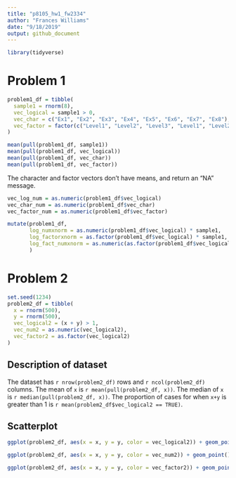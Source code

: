 ```yaml
---
title: "p8105_hw1_fw2334"
author: "Frances Williams"
date: "9/18/2019"
output: github_document
---
```


```r
library(tidyverse)
```

# Problem 1

```r
problem1_df = tibble(
  sample1 = rnorm(8),
  vec_logical = sample1 > 0,
  vec_char = c("Ex1", "Ex2", "Ex3", "Ex4", "Ex5", "Ex6", "Ex7", "Ex8"),
  vec_factor = factor(c("Level1", "Level2", "Level3", "Level1", "Level2", "Level3", "Level1", "Level2"))
)

mean(pull(problem1_df, sample1))
mean(pull(problem1_df, vec_logical))
mean(pull(problem1_df, vec_char))
mean(pull(problem1_df, vec_factor))

```

The character and factor vectors don't have means, and return an "NA" message.

```r
vec_log_num = as.numeric(problem1_df$vec_logical)
vec_char_num = as.numeric(problem1_df$vec_char)
vec_factor_num = as.numeric(problem1_df$vec_factor)
```

```r
mutate(problem1_df,
       log_numxnorm = as.numeric(problem1_df$vec_logical) * sample1,
       log_factorxnorm = as.factor(problem1_df$vec_logical) * sample1,
       log_fact_numxnorm = as.numeric(as.factor(problem1_df$vec_logical)) * sample1
       )

```

# Problem 2

```r
set.seed(1234)
problem2_df = tibble(
  x = rnorm(500),
  y = rnorm(500),
  vec_logical2 = (x + y) > 1,
  vec_num2 = as.numeric(vec_logical2),
  vec_factor2 = as.factor(vec_logical2)
)
```

## Description of dataset
The dataset has `r nrow(problem2_df)` rows and `r ncol(problem2_df)` columns.
The mean of `x` is `r mean(pull(problem2_df, x))`.
The median of `x` is `r median(pull(problem2_df, x))`.
The proportion of cases for when `x+y` is greater than 1 is `r mean(problem2_df$vec_logical2 == TRUE)`.

## Scatterplot
```r
ggplot(problem2_df, aes(x = x, y = y, color = vec_logical2)) + geom_point()

ggplot(problem2_df, aes(x = x, y = y, color = vec_num2)) + geom_point()

ggplot(problem2_df, aes(x = x, y = y, color = vec_factor2)) + geom_point()
```



